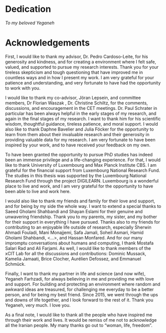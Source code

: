 # Dedication {.unnumbered}

*To my beloved Yeganeh*


# Acknowledgements {.unnumbered}

First, I would like to thank my advisor, Dr. Pedro Cardoso-Leite, for his generosity and kindness, and for creating a environment where I felt safe, valued, and supported to pursue my research interests. Thank you for your tireless skepticism and tough questioning that have improved me in countless ways and in how I present my work. I am very grateful for your patience and understanding, and very fortunate to have had the opportunity to work with you.

I would like to thank my co-advisor, Jöran Lepsein, and committee members, Dr Florian Waszak , Dr. Christine Schiltz, for the comments, discussions, and encouragement in the CET meetings. Dr. Paul Schrater in particular has been always helpful in the early stages of my research, and again in the final stages of my research. I want to thank him for his scientific wisdom, thoughtful guidance, tireless patience, and moral support. I would also like to thank Daphne Bavelier and Julia Föcker for the opportunity to learn from them about their invaluable research and their generosity in providing valuable data for my research. I am very fortunate to have been inspired by your work, and to have received your feedback on my own.

To have been granted the opportunity to pursue PhD studies has indeed been an immense privilege and a life-changing experience. For that, I would like to thank University of Luxembourg and Max Planck Institute CBS. I am grateful for the financial support from Luxembourg National Research Fund. The studies in this thesis was supported by the Luxembourg National Research Fund through the project DIGILEARN. Luxembourg is a wonderful place to live and work, and I am very grateful for the opportunity to have been able to live and work here.

I would also like to thank my friends and family for their love and support, and for being by my side the whole way. I want to extend a special thanks to Saeed Gholami Shahbandi and Shayan Eslami for their genuine and unwavering friendship. Thank you to my parents, my sister, and my bother for their support in everything I have pursued. Thanks also to my friends for contributing to an enjoyable life outside of research, especially Sherwin Ahmadi Fouladi, Mani Monajjemi, Safa Jamali, Soheil Asmari, Hamid Gholami Shahbandi, <...>, and Hassan Monfared. And for our many impromptu conversations about humans and computing, I thank Mostafa Salari Rad and Ali Farjami. As well, I would like to thank members of the xCIT Lab for all the discussions and contributions: Dominic Mussack, Kamelia Jamaati, Brice Clocher, Aurélien Defossez, and Emmanuel Schmück. 

Finally, I want to thank my partner in life and science (and now wife), Yeganeh Farhzadi, for always believing in me and providing me with love and support. For building and protecting an environment where random and awkward ideas are treasured, for challenging me everyday to be a better person, and for being my best friend. Since 2015, we went through the ups and downs of life together, and I look forward to the rest of it. Thank you Yeganeh, very much. I love you.

As a final note, I would like to thank all the people who have inspired me through their work and lives. It would be remiss of me not to acknowledge all the Iranian people. My many thanks go out to "woman, life, freedom".

